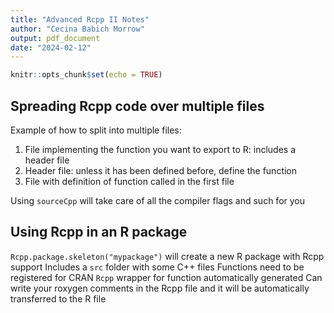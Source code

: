 ```yaml
---
title: "Advanced Rcpp II Notes"
author: "Cecina Babich Morrow"
output: pdf_document
date: "2024-02-12"
---
```


```r
knitr::opts_chunk$set(echo = TRUE)
```

## Spreading Rcpp code over multiple files

Example of how to split into multiple files: 

1. File implementing the function you want to export to R: includes a header file
2. Header file: unless it has been defined before, define the function
3. File with definition of function called in the first file

Using `sourceCpp` will take care of all the compiler flags and such for you

## Using Rcpp in an R package

`Rcpp.package.skeleton("mypackage")` will create a new R package with Rcpp support
Includes a `src` folder with some C++ files
Functions need to be registered for CRAN
`Rcpp` wrapper for function automatically generated
Can write your roxygen comments in the Rcpp file and it will be automatically transferred to the R file



